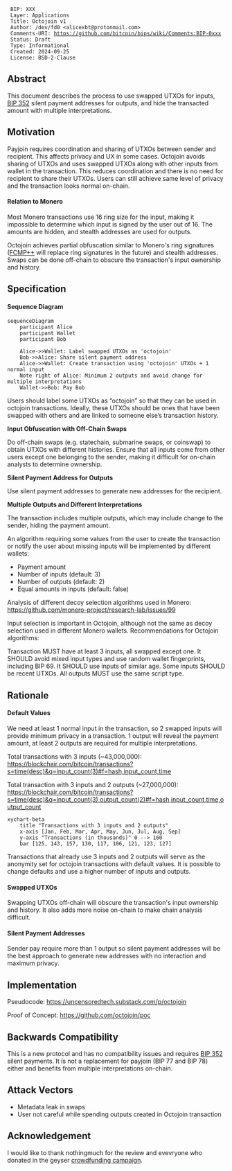   BIP: XXX
  Layer: Applications
  Title: Octojoin v1
  Author: /dev/fd0 <alicexbt@protonmail.com>
  Comments-URI: https://github.com/bitcoin/bips/wiki/Comments:BIP-0xxx
  Status: Draft
  Type: Informational
  Created: 2024-09-25
  License: BSD-2-Clause


==Abstract==

This document describes the process to use swapped UTXOs for inputs, [[bip-0352.mediawiki|BIP 352]] silent payment addresses for outputs, and hide the transacted amount with multiple interpretations.

==Motivation==

Payjoin requires coordination and sharing of UTXOs between sender and recipient. This affects privacy and UX in some cases. Octojoin avoids sharing of UTXOs and uses swapped UTXOs along with other inputs from wallet in the transaction. 
This reduces coordination and there is no need for recipient to share their UTXOs. Users can still achieve same level of privacy and the transaction looks normal on-chain.

====Relation to Monero====

Most Monero transactions use 16 ring size for the input, making it impossible to determine which input is signed by the user out of 16. The amounts are hidden, and stealth addresses are used for outputs.

Octojoin achieves partial obfuscation similar to Monero's ring signatures ([https://www.getmonero.org/2024/04/27/fcmps.html FCMP++] will replace ring signatures in the future) and stealth addresses. Swaps can be done off-chain to obscure the transaction's input ownership and history.

==Specification==

====Sequence Diagram====

<source lang="mermaid">
sequenceDiagram
    participant Alice
    participant Wallet
    participant Bob

    Alice->>Wallet: Label swapped UTXOs as 'octojoin'
    Bob->>Alice: Share silent payment address
    Alice->>Wallet: Create transaction using 'octojoin' UTXOs + 1 normal input
    Note right of Alice: Minimum 2 outputs and avoid change for multiple interpretations
    Wallet->>Bob: Pay Bob
</source>

Users should label some UTXOs as “octojoin” so that they can be used in octojoin transactions. Ideally, these UTXOs should be ones that have been swapped with others and are linked to someone else’s transaction history.

'''Input Obfuscation with Off-Chain Swaps'''

Do off-chain swaps (e.g. statechain, submarine swaps, or coinswap) to obtain UTXOs with different histories. Ensure that all inputs come from other users except one belonging to the sender, making it difficult for on-chain analysts to determine ownership.

'''Silent Payment Address for Outputs'''

Use silent payment addresses to generate new addresses for the recipient.

'''Multiple Outputs and Different Interpretations'''

The transaction includes multiple outputs, which may include change to the sender, hiding the payment amount.

An algorithm requiring some values from the user to create the transaction or notify the user about missing inputs will be implemented by different wallets:

* Payment amount
* Number of inputs (default: 3)
* Number of outputs (default: 2)
* Equal amounts in inputs (default: false)

Analysis of different decoy selection algorithms used in Monero: https://github.com/monero-project/research-lab/issues/99

Input selection is important in Octojoin, although not the same as decoy selection used in different Monero wallets. Recommendations for Octojoin algorithms:

Transaction MUST have at least 3 inputs, all swapped except one. It SHOULD avoid mixed input types and use random wallet fingerprints, including BIP 69. It SHOULD use inputs of similar age. Some inputs SHOULD be recent UTXOs. All outputs MUST use the same script type.

==Rationale==

====Default Values====

We need at least 1 normal input in the transaction, so 2 swapped inputs will provide minimum privacy in a transaction. 1 output will reveal the payment amount, at least 2 outputs are required for multiple interpretations.

Total transactions with 3 inputs (~43,000,000): https://blockchair.com/bitcoin/transactions?s=time(desc)&q=input_count(3)#f=hash,input_count,time

Total transaction with 3 inputs and 2 outputs (~27,000,000): https://blockchair.com/bitcoin/transactions?s=time(desc)&q=input_count(3),output_count(2)#f=hash,input_count,time,output_count

<source lang="mermaid">
xychart-beta
    title "Transactions with 3 inputs and 2 outputs"
    x-axis [Jan, Feb, Mar, Apr, May, Jun, Jul, Aug, Sep]
    y-axis "Transactions (in thousands)" 0 --> 160 
    bar [125, 143, 157, 130, 117, 106, 121, 123, 127]
</source>

Transactions that already use 3 inputs and 2 outputs will serve as the anonymity set for octojoin transactions with default values. It is possible to change defaults and use a higher number of inputs and outputs.

====Swapped UTXOs====

Swapping UTXOs off-chain will obscure the transaction's input ownership and history. It also adds more noise on-chain to make chain analysis difficult.

====Silent Payment Addresses====

Sender pay require more than 1 output so silent payment addresses will be the best approach to generate new addresses with no interaction and maximum privacy.

==Implementation==

Pseudocode: https://uncensoredtech.substack.com/p/octojoin

Proof of Concept: https://github.com/octojoin/poc

==Backwards Compatibility==

This is a new protocol and has no compatibility issues and requires [[bip-0352.mediawiki|BIP 352]] silent payments. It is not a replacement for payjoin (BIP 77 and BIP 78) either and benefits from multiple interpretations on-chain.

==Attack Vectors==

* Metadata leak in swaps
* User not careful while spending outputs created in Octojoin transaction

==Acknowledgement==

I would like to thank nothingmuch for the review and evevryone who donated in the geyser [https://geyser.fund/project/octojoin crowdfunding campaign].
